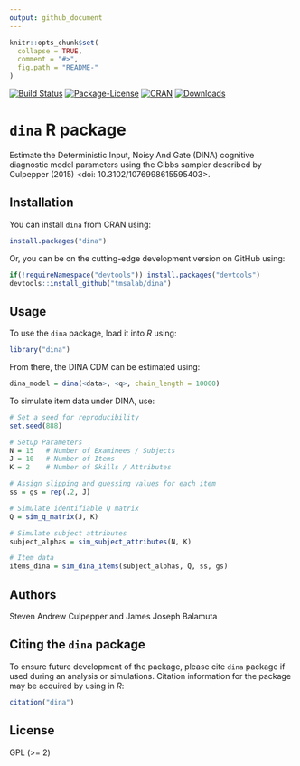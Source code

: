 ```yaml
---
output: github_document
---
```


<!-- README.md is generated from README.Rmd. Please edit that file -->

```r
knitr::opts_chunk$set(
  collapse = TRUE,
  comment = "#>",
  fig.path = "README-"
)
```

[![Build Status](https://travis-ci.org/tmsalab/dina.svg)](https://travis-ci.org/tmsalab/dina)
[![Package-License](http://img.shields.io/badge/license-GPL%20(%3E=2)-brightgreen.svg?style=flat)](http://www.gnu.org/licenses/gpl-2.0.html)
[![CRAN](http://www.r-pkg.org/badges/version/dina)](https://cran.r-project.org/package=dina)
[![Downloads](http://cranlogs.r-pkg.org/badges/dina?color=brightgreen)](http://www.r-pkg.org/pkg/dina)

# `dina` R package

Estimate the Deterministic Input, Noisy And Gate (DINA) cognitive diagnostic
model parameters using the Gibbs sampler described by Culpepper (2015) 
<doi: 10.3102/1076998615595403>.

## Installation

You can install `dina` from CRAN using:

```r
install.packages("dina")
```

Or, you can be on the cutting-edge development version on GitHub using:

```r
if(!requireNamespace("devtools")) install.packages("devtools")
devtools::install_github("tmsalab/dina")
```

## Usage

To use the `dina` package, load it into _R_ using:

```r
library("dina")
```

From there, the DINA CDM can be estimated using:

```r
dina_model = dina(<data>, <q>, chain_length = 10000)
```

To simulate item data under DINA, use:

```r
# Set a seed for reproducibility
set.seed(888)

# Setup Parameters
N = 15   # Number of Examinees / Subjects
J = 10   # Number of Items
K = 2    # Number of Skills / Attributes

# Assign slipping and guessing values for each item
ss = gs = rep(.2, J)

# Simulate identifiable Q matrix
Q = sim_q_matrix(J, K)

# Simulate subject attributes
subject_alphas = sim_subject_attributes(N, K)

# Item data
items_dina = sim_dina_items(subject_alphas, Q, ss, gs)
```


## Authors

Steven Andrew Culpepper and James Joseph Balamuta

## Citing the `dina` package

To ensure future development of the package, please cite `dina`
package if used during an analysis or simulations. Citation information
for the package may be acquired by using in *R*:

```r
citation("dina")
```

## License

GPL (>= 2)
